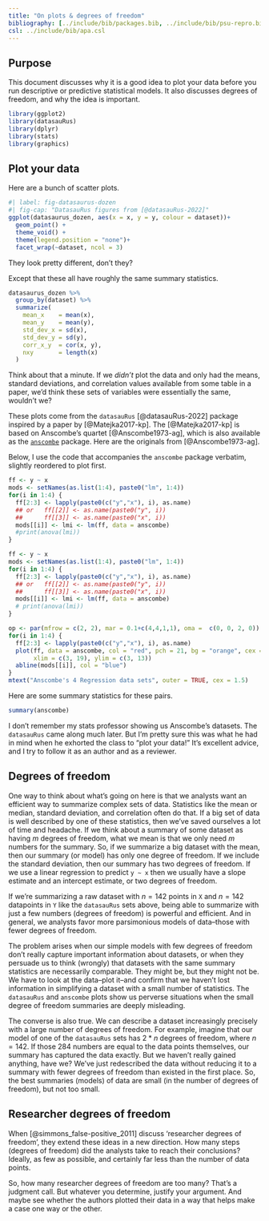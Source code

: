 ```yaml
---
title: "On plots & degrees of freedom"
bibliography: [../include/bib/packages.bib, ../include/bib/psu-repro.bib]
csl: ../include/bib/apa.csl
---
```


## Purpose

This document discusses why it is a good idea to plot your data before you run descriptive or predictive statistical models.
It also discusses degrees of freedom, and why the idea is important.

```r
library(ggplot2)
library(datasauRus)
library(dplyr)
library(stats)
library(graphics)
```

## Plot your data

Here are a bunch of scatter plots.

```r
#| label: fig-datasaurus-dozen
#| fig-cap: "DatasauRus figures from [@datasauRus-2022]"
ggplot(datasaurus_dozen, aes(x = x, y = y, colour = dataset))+
  geom_point() +
  theme_void() +
  theme(legend.position = "none")+
  facet_wrap(~dataset, ncol = 3)
```

They look pretty different, don't they?

Except that these all have roughly the same summary statistics.

```r
datasaurus_dozen %>%
  group_by(dataset) %>%
  summarize(
    mean_x    = mean(x),
    mean_y    = mean(y),
    std_dev_x = sd(x),
    std_dev_y = sd(y),
    corr_x_y  = cor(x, y),
    nxy       = length(x)
  )
```

Think about that a minute.
If we *didn't* plot the data and only had the means, standard deviations, and correlation values available from some table in a paper, we'd think these sets of variables were essentially the same, wouldn't we?

These plots come from the `datasauRus` [@datasauRus-2022] package inspired by a paper by [@Matejka2017-kp].
The [@Matejka2017-kp] is based on Anscombe's quartet [@Anscombe1973-ag], which is also available as the [`anscombe`](https://cran.r-project.org/package=anscombe) package. 
Here are the originals from [@Anscombe1973-ag].

::: {.callout-note}

Below, I use the code that accompanies the `anscombe` package verbatim, slightly reordered to plot first.

:::

```r
ff <- y ~ x
mods <- setNames(as.list(1:4), paste0("lm", 1:4))
for(i in 1:4) {
  ff[2:3] <- lapply(paste0(c("y","x"), i), as.name)
  ## or   ff[[2]] <- as.name(paste0("y", i))
  ##      ff[[3]] <- as.name(paste0("x", i))
  mods[[i]] <- lmi <- lm(ff, data = anscombe)
  #print(anova(lmi))
}
```

```r
ff <- y ~ x
mods <- setNames(as.list(1:4), paste0("lm", 1:4))
for(i in 1:4) {
  ff[2:3] <- lapply(paste0(c("y","x"), i), as.name)
  ## or   ff[[2]] <- as.name(paste0("y", i))
  ##      ff[[3]] <- as.name(paste0("x", i))
  mods[[i]] <- lmi <- lm(ff, data = anscombe)
  # print(anova(lmi))
}
```

```r
op <- par(mfrow = c(2, 2), mar = 0.1+c(4,4,1,1), oma =  c(0, 0, 2, 0))
for(i in 1:4) {
  ff[2:3] <- lapply(paste0(c("y","x"), i), as.name)
  plot(ff, data = anscombe, col = "red", pch = 21, bg = "orange", cex = 1.2,
       xlim = c(3, 19), ylim = c(3, 13))
  abline(mods[[i]], col = "blue")
}
mtext("Anscombe's 4 Regression data sets", outer = TRUE, cex = 1.5)
```

Here are some summary statistics for these pairs.

```r
summary(anscombe)
```

::: {.callout-note}

I don't remember my stats professor showing us Anscombe's datasets.
The `datasauRus` came along much later.
But I'm pretty sure this was what he had in mind when he exhorted the class to "plot your data!"
It's excellent advice, and I try to follow it as an author and as a reviewer.

:::

## Degrees of freedom

One way to think about what's going on here is that we analysts want an efficient way to summarize complex sets of data.
Statistics like the mean or median, standard deviation, and correlation often do that.
If a big set of data is well described by one of these statistics, then we've saved ourselves a lot of time and headache.
If we think about a summary of some dataset as having $m$ degrees of freedom, what we mean is that we only need $m$ numbers for the summary.
So, if we summarize a big dataset with the mean, then our summary (or model) has only one degree of freedom.
If we include the standard deviation, then our summary has two degrees of freedom.
If we use a linear regression to predict `y ~ x` then we usually have a slope estimate and an intercept estimate, or two degrees of freedom.

If we're summarizing a raw dataset with $n=142$ points in `X` and $n=142$ datapoints in `Y` like the `datasauRus` sets above, being able to summarize with just a few numbers (degrees of freedom) is powerful and efficient.
And in general, we analysts favor more parsimonious models of data--those with fewer degrees of freedom.

The problem arises when our simple models with few degrees of freedom don't really capture important information about datasets, or when they persuade us to think (wrongly) that datasets with the same summary statistics are necessarily comparable.
They might be, but they might not be.
We have to look at the data--plot it--and confirm that we haven't lost information in simplifying a dataset with a small number of statistics.
The `datasauRus` and `anscombe` plots show us perverse situations when the small degree of freedom summaries are deeply misleading.

The converse is also true.
We can describe a dataset increasingly precisely with a large number of degrees of freedom.
For example, imagine that our model of one of the `datasauRus` sets has $2*n$ degrees of freedom, where $n=142$.
If those 284 numbers are equal to the data points themselves, our summary has captured the data exactly.
But we haven't really gained anything, have we?
We've just redescribed the data without reducing it to a summary with fewer degrees of freedom than existed in the first place.
So, the best summaries (models) of data are small (in the number of degrees of freedom), but not too small.

## Researcher degrees of freedom

When [@simmons_false-positive_2011] discuss 'researcher degrees of freedom', they extend these ideas in a new direction.
How many steps (degrees of freedom) did the analysts take to reach their conclusions?
Ideally, as few as possible, and certainly far less than the number of data points.

So, how many researcher degrees of freedom are too many?
That's a judgment call.
But whatever you determine, justify your argument.
And maybe see whether the authors plotted their data in a way that helps make a case one way or the other.
